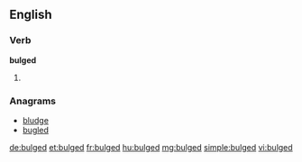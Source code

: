 ==English==

===Verb===
'''bulged'''

# {{past of|[[bulge]]}}

===Anagrams===
* [[bludge#English|bludge]]
* [[bugled#English|bugled]]

[[de:bulged]]
[[et:bulged]]
[[fr:bulged]]
[[hu:bulged]]
[[mg:bulged]]
[[simple:bulged]]
[[vi:bulged]]